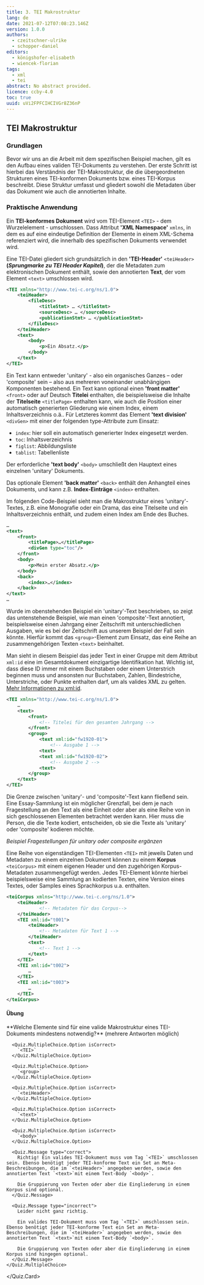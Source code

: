 ```yaml
---
title: 3. TEI Makrostruktur
lang: de
date: 2021-07-12T07:08:23.146Z
version: 1.0.0
authors:
  - czeitschner-ulrike
  - schopper-daniel
editors:
  - königshofer-elisabeth
  - wiencek-florian
tags:
  - xml
  - tei
abstract: No abstract provided.
licence: ccby-4.0
toc: true
uuid: uVi2FPFCIHCIVGr8Z36nP
---
```

## TEI Makrostruktur

### Grundlagen

Bevor wir uns an die Arbeit mit dem spezifischen Beispiel machen, gilt es den Aufbau eines validen TEI-Dokuments zu verstehen. Der erste Schritt ist hierbei das Verständnis der TEI-Makrostruktur, die die übergeordneten Strukturen eines TEI-konformen Dokuments bzw. eines TEI-Korpus beschreibt. Diese Struktur umfasst und gliedert sowohl die Metadaten über das Dokument wie auch die annotierten Inhalte.

### Praktische Anwendung

Ein **TEI-konformes Dokument** wird vom TEI-Element `<TEI>`  - dem Wurzelelement - umschlossen. Dass Attribut **'XML Namespace'** `xmlns`, in dem es auf eine eindeutige Definition der Elemente in einem XML-Schema referenziert wird, die innerhalb des spezifischen Dokuments verwendet wird.

Eine TEI-Datei gliedert sich grundsätzlich in den **'TEI-Header'** `<teiHeader>` **(*Sprungmarke zu TEI Header Kapitel*)**, der die Metadaten zum elektronischen Dokument enthält, sowie den annotierten **Text**, der vom Element `<text>` umschlossen wird.

```xml
<TEI xmlns="http://www.tei-c.org/ns/1.0">
	<teiHeader>
		<fileDesc>
			<titleStmt> … </titleStmt>
			<sourceDesc> … </sourceDesc>
			<publicationStmt> … </publicationStmt>
		</fileDesc>
	</teiHeader>
	<text>
		<body>
			<p>Ein Absatz.</p>
		</body>
	</text>
</TEI>
```

Ein Text kann entweder 'unitary' - also ein organisches Ganzes – oder 'composite' sein – also aus mehreren voneinander unabhängigen Komponenten bestehend. Ein Text kann optional einen **'front matter'** `<front>` oder auf Deutsch **Titelei** enthalten, die beispielsweise die Inhalte der **Titelseite** `<titlePage>` enthalten kann, wie auch die Position einer automatisch generierten Gliederung wie einem Index, einem Inhaltsverzeichnis o.ä.. Für Letzteres kommt das Element **'text division'** `<divGen>` mit einer der folgenden type-Attribute zum Einsatz:

* `index`: hier soll ein automatisch generierter Index eingesetzt werden.
* `toc`: Inhaltsverzeichnis
* `figlist`: Abbildungsliste
* `tablist`: Tabellenliste

Der erforderliche **'text body'** `<body>` umschließt den Hauptext eines einzelnen 'unitary' Dokuments.

Das optionale Element **'back matter'** `<back>` enthält den Anhangteil eines Dokuments, und kann z.B. **Index-Einträge** `<index>` enthalten.

Im folgenden Code-Beispiel sieht man die Makrostruktur eines 'unitary'-Textes, z.B. eine Monografie oder ein Drama, das eine Titelseite und ein Inhaltsverzeichnis enthält, und zudem einen Index am Ende des Buches.

```xml
…
<text>
	<front>
		<titlePage>…</titlePage>
		<divGen type="toc"/>
	</front>
	<body>
		<p>Mein erster Absatz.</p>
	</body>
	<back>
		<index>…</index>
	</back>
</text>
…
```

Wurde im obenstehenden Beispiel ein 'unitary'-Text beschrieben, so zeigt das untenstehende Beispiel, wie man einen 'composite'-Text annotiert, beispielsweise einen Jahrgang einer Zeitschrift mit unterschiedlichen Ausgaben, wie es bei der Zeitschrift aus unserem Beispiel der Fall sein könnte. Hierfür kommt das `<group>`-Element zum Einsatz, das eine Reihe an zusammengehörigen Texten `<text>` beinhaltet.

Man sieht in diesem Beispiel das jeder Text in einer Gruppe mit dem Attribut `xml:id` eine im Gesamtdokument einzigartige Identifikation hat. Wichtig ist, dass diese ID immer mit einem Buchstaben oder einem Unterstrich beginnen muss und ansonsten nur Buchstaben, Zahlen, Bindestriche, Unterstriche, oder Punkte enthalten darf, um als valides XML zu gelten. [Mehr Informationen zu xml:id](https://teibyexample.org/tutorials/TBED01v00.htm?target=globalattributes#xmlid).

```xml
<TEI xmlns="http://www.tei-c.org/ns/1.0">
	…
	<text>
		<front>
			<!-- Titelei für den gesamten Jahrgang -->
		</front>
		<group>
			<text xml:id="fw1920-01">
				<!-- Ausgabe 1 -->
			<text>
			<text xml:id="fw1920-02">
				<!-- Ausgabe 2 -->
			<text>
		</group>
	</text>
</TEI>
```

<SideNote type="note" title="Merke">
Die Grenze zwischen 'unitary'- und 'composite'-Text kann fließend sein. Eine Essay-Sammlung ist ein möglicher Grenzfall, bei dem je nach Fragestellung an den Text als eine Einheit oder aber als eine Reihe von in sich geschlossenen Elementen betrachtet werden kann. Hier muss die Person, die die Texte kodiert, entscheiden, ob sie die Texte als 'unitary' oder 'composite' kodieren möchte.

*Beispiel Fragestellungen für unitary oder composite ergänzen*
</SideNote>

Eine Reihe von eigenständigen TEI-Elementen `<TEI>` mit jeweils Daten und Metadaten zu einem einzelnen Dokument können zu einem **Korpus** `<teiCorpus>` mit einem eigenen Header und den zugehörigen Korpus-Metadaten zusammengefügt werden. Jedes TEI-Element könnte hierbei beispielsweise eine Sammlung an kodierten Texten, eine Version eines Textes, oder Samples eines Sprachkorpus u.a. enthalten.

```xml
<teiCorpus xmlns="http://www.tei-c.org/ns/1.0">
	<teiHeader>
			<!-- Metadaten für das Corpus-->
	</teiHeader>
	<TEI xml:id="t001">
		<teiHeader>
			<!-- Metadaten für Text 1 -->
		</teiHeader>
		<text>
			<!-- Text 1 -->
		</text>
	</TEI>
	<TEI xml:id="t002">
		…
	</TEI>
	<TEI xml:id="t003">
		…
	</TEI>
</teiCorpus>
```

#### Übung

<Quiz>
  <Quiz.Card>
    <Quiz.MultipleChoice>
      <Quiz.Question>
        **Welche Elemente sind für eine valide Makrostruktur eines TEI-Dokuments mindestens notwendig?** (mehrere Antworten möglich)
      </Quiz.Question>

      <Quiz.MultipleChoice.Option isCorrect>
        `<TEI>`
      </Quiz.MultipleChoice.Option>

      <Quiz.MultipleChoice.Option>
        `<group>`
      </Quiz.MultipleChoice.Option>

      <Quiz.MultipleChoice.Option isCorrect>
        `<teiHeader>`
      </Quiz.MultipleChoice.Option>

      <Quiz.MultipleChoice.Option isCorrect>
        `<text>`
      </Quiz.MultipleChoice.Option>

      <Quiz.MultipleChoice.Option isCorrect>
        `<body>`
      </Quiz.MultipleChoice.Option>

      <Quiz.Message type="correct">
        Richtig! Ein valides TEI-Dokument muss vom Tag `<TEI>` umschlossen sein. Ebenso benötigt jeder TEI-konforme Text ein Set an Meta-Beschreibungen, die im `<teiHeader>` angegeben werden, sowie den annotierten Text `<text>`mit einem Text-Body `<body>`.

        Die Gruppierung von Texten oder aber die Eingliederung in einem Korpus sind optional.
      </Quiz.Message>

      <Quiz.Message type="incorrect">
        Leider nicht ganz richtig.

        Ein valides TEI-Dokument muss vom Tag `<TEI>` umschlossen sein. Ebenso benötigt jeder TEI-konforme Text ein Set an Meta-Beschreibungen, die im `<teiHeader>` angegeben werden, sowie den annotierten Text `<text>`mit einem Text-Body `<body>`.

        Die Gruppierung von Texten oder aber die Eingliederung in einem Korpus sind hingegen optional.
      </Quiz.Message>
    </Quiz.MultipleChoice>
  </Quiz.Card>
</Quiz>